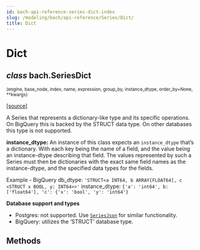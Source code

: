 ```yaml
---
id: bach-api-reference-series-dict-index
slug: /modeling/bach/api-reference/Series/Dict/
title: Dict
---
```


# Dict

<div className="class">

## <span className="type-annotation"><em>class</em></span> <span className="additional-name">bach.</span><span className="name">SeriesDict</span>

<small className="parameter-list">(<span className="parameter" id="engine">engine</span>, <span className="parameter" id="base_node">base_node</span>, <span className="parameter" id="index">index</span>, <span className="parameter" id="name">name</span>, <span className="parameter" id="expression">expression</span>, <span className="parameter" id="group_by">group_by</span>, <span className="parameter" id="instance_dtype">instance_dtype</span>, <span className="parameter" id="order_by">order_by=None</span>, <span className="parameter" id="**">\*\*kwargs</span>)</small>


&#8203;<span className="view-source">[[source]](https://github.com/objectiv/objectiv-analytics/blob/main/bach/bach/series/series_dict.py)</span>

<div className="content">

A Series that represents a dictionary-like type and its specific operations.
On BigQuery this is backed by the STRUCT data type. On other databases this type is not supported.

**instance_dtype:**
An instance of this class expects an `instance_dtype` that’s a dictionary. With each key being the
name of a field, and the value being an instance-dtype describing that field. The values represented by
such a Series must then be dictionaries with the exact same field names as the instance-dtype, and the
specified data types for the fields.

Example -
BigQuery db_dtype: `'STRUCT<a INT64, b ARRAY[FLOAT64], c <STRUCT x BOOL, y: INT64>>'`
instance_dtype: `{'a': 'int64', b: ['float64'], 'c': {'x': 'bool', 'y': 'int64'}`

**Database support and types**

* Postgres: not supported. Use [`SeriesJson`](/modeling/bach/api-reference/Series/Json/index.mdx#bach.SeriesJson) for similar functionality.
* BigQuery: utilizes the ‘STRUCT’ database type.


</div>


</div>

## Methods

<div className="table-autosummary">

|                                                   |                                                                                                                                                                                                     |
| ------------------------------------------------- | -------------------------------------------------------------------------------------------------------------------------------------------------------------------------------------------------- |


</div>
